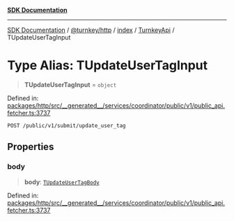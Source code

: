 [**SDK Documentation**](../../../../../../README.mdx)

***

[SDK Documentation](../../../../../../packages.mdx) / [@turnkey/http](../../../../README.mdx) / [index](../../../README.mdx) / [TurnkeyApi](../README.mdx) / TUpdateUserTagInput

# Type Alias: TUpdateUserTagInput

> **TUpdateUserTagInput** = `object`

Defined in: [packages/http/src/\_\_generated\_\_/services/coordinator/public/v1/public\_api.fetcher.ts:3737](https://github.com/tkhq/sdk/blob/078f5423e923fbd1d7fd39440402d7f01d09c3d0/packages/http/src/__generated__/services/coordinator/public/v1/public_api.fetcher.ts#L3737)

`POST /public/v1/submit/update_user_tag`

## Properties

### body

> **body**: [`TUpdateUserTagBody`](TUpdateUserTagBody.mdx)

Defined in: [packages/http/src/\_\_generated\_\_/services/coordinator/public/v1/public\_api.fetcher.ts:3737](https://github.com/tkhq/sdk/blob/078f5423e923fbd1d7fd39440402d7f01d09c3d0/packages/http/src/__generated__/services/coordinator/public/v1/public_api.fetcher.ts#L3737)
